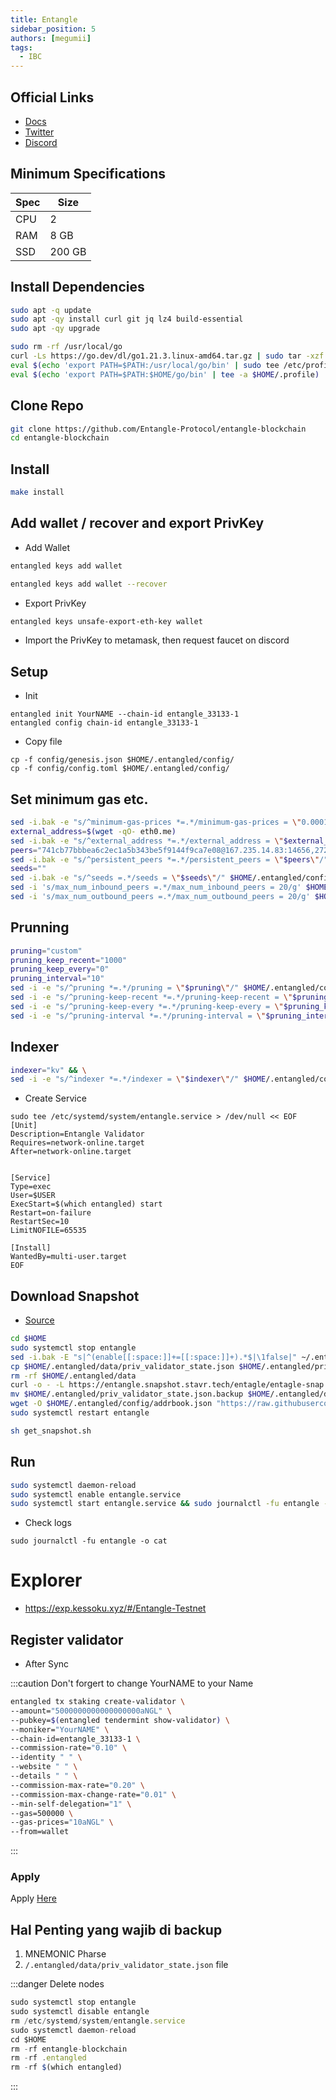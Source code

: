 ```yaml
---
title: Entangle
sidebar_position: 5
authors: [megumii]
tags:
  - IBC
---
```



## Official Links

- [Docs](https://entangle-protocol.gitbook.io/entangle-protocol/validator-guidelines-technical)
- [Twitter](https://twitter.com/Entanglefi)
- [Discord](https://discord.gg/entanglefi)

## Minimum Specifications

| Spec | Size |
|----------|----------|
| CPU | 2 |
| RAM | 8 GB |
| SSD | 200 GB |

## Install Dependencies

```bash
sudo apt -q update
sudo apt -qy install curl git jq lz4 build-essential
sudo apt -qy upgrade
```

```bash
sudo rm -rf /usr/local/go
curl -Ls https://go.dev/dl/go1.21.3.linux-amd64.tar.gz | sudo tar -xzf - -C /usr/local
eval $(echo 'export PATH=$PATH:/usr/local/go/bin' | sudo tee /etc/profile.d/golang.sh)
eval $(echo 'export PATH=$PATH:$HOME/go/bin' | tee -a $HOME/.profile)
```

## Clone Repo

```bash
git clone https://github.com/Entangle-Protocol/entangle-blockchain
cd entangle-blockchain
```

## Install

```bash
make install
```

## Add wallet / recover and export PrivKey

- Add Wallet

```bash title="New Wallet"
entangled keys add wallet
```

```bash title="Recover"
entangled keys add wallet --recover
```

- Export PrivKey

```bash
entangled keys unsafe-export-eth-key wallet
```

- Import the PrivKey to metamask, then request faucet on discord

## Setup

- Init

```
entangled init YourNAME --chain-id entangle_33133-1
entangled config chain-id entangle_33133-1
```

- Copy file

```
cp -f config/genesis.json $HOME/.entangled/config/
cp -f config/config.toml $HOME/.entangled/config/ 
```

## Set minimum gas etc.

```bash
sed -i.bak -e "s/^minimum-gas-prices *=.*/minimum-gas-prices = \"0.0001aNGL\"/;" ~/.entangled/config/app.toml
external_address=$(wget -qO- eth0.me) 
sed -i.bak -e "s/^external_address *=.*/external_address = \"$external_address:26656\"/" $HOME/.entangled/config/config.toml
peers="741cb77bbbea6c2ec1a5b343be5f9144f9ca7e08@167.235.14.83:14656,27211a3886000faf8f854112ef31d052e635c5d8@95.217.114.120:25656,7bff324a17426a00731f425ae29fe6ef05eebbac@213.239.217.52:33656"
sed -i.bak -e "s/^persistent_peers *=.*/persistent_peers = \"$peers\"/" $HOME/.entangled/config/config.toml
seeds=""
sed -i.bak -e "s/^seeds =.*/seeds = \"$seeds\"/" $HOME/.entangled/config/config.toml
sed -i 's/max_num_inbound_peers =.*/max_num_inbound_peers = 20/g' $HOME/.entangled/config/config.toml
sed -i 's/max_num_outbound_peers =.*/max_num_outbound_peers = 20/g' $HOME/.entangled/config/config.toml
```

## Prunning

```bash
pruning="custom"
pruning_keep_recent="1000"
pruning_keep_every="0"
pruning_interval="10"
sed -i -e "s/^pruning *=.*/pruning = \"$pruning\"/" $HOME/.entangled/config/app.toml
sed -i -e "s/^pruning-keep-recent *=.*/pruning-keep-recent = \"$pruning_keep_recent\"/" $HOME/.entangled/config/app.toml
sed -i -e "s/^pruning-keep-every *=.*/pruning-keep-every = \"$pruning_keep_every\"/" $HOME/.entangled/config/app.toml
sed -i -e "s/^pruning-interval *=.*/pruning-interval = \"$pruning_interval\"/" $HOME/.entangled/config/app.toml
```

## Indexer

```bash
indexer="kv" && \
sed -i -e "s/^indexer *=.*/indexer = \"$indexer\"/" $HOME/.entangled/config/config.toml
```

- Create Service

```
sudo tee /etc/systemd/system/entangle.service > /dev/null << EOF
[Unit]
Description=Entangle Validator
Requires=network-online.target
After=network-online.target


[Service]
Type=exec
User=$USER
ExecStart=$(which entangled) start
Restart=on-failure
RestartSec=10
LimitNOFILE=65535

[Install]
WantedBy=multi-user.target
EOF
```
## Download Snapshot

<Tabs>
<TabItem value="STAVR Snapshot">

- [Source](https://github.com/obajay/nodes-Guides/tree/main/Projects/Entangle#snapshot-testnet-07gb-archive-snapshot)

```bash
cd $HOME
sudo systemctl stop entangle
sed -i.bak -E "s|^(enable[[:space:]]+=[[:space:]]+).*$|\1false|" ~/.entangled/config/config.toml
cp $HOME/.entangled/data/priv_validator_state.json $HOME/.entangled/priv_validator_state.json.backup
rm -rf $HOME/.entangled/data
curl -o - -L https://entangle.snapshot.stavr.tech/entagle/entagle-snap.tar.lz4 | lz4 -c -d - | tar -x -C $HOME/.entangled --strip-components 2
mv $HOME/.entangled/priv_validator_state.json.backup $HOME/.entangled/data/priv_validator_state.json
wget -O $HOME/.entangled/config/addrbook.json "https://raw.githubusercontent.com/obajay/nodes-Guides/main/Projects/Entangle/addrbook.json"
sudo systemctl restart entangle
```

</TabItem>
<TabItem value="Official Snapshot">

```bash
sh get_snapshot.sh
```

</TabItem>
</Tabs>

## Run

```bash
sudo systemctl daemon-reload
sudo systemctl enable entangle.service
sudo systemctl start entangle.service && sudo journalctl -fu entangle -o cat
```

- Check logs
```
sudo journalctl -fu entangle -o cat
```

# Explorer

- https://exp.kessoku.xyz/#/Entangle-Testnet

## Register validator

- After Sync

:::caution
Don't forgert to change YourNAME to your Name

```bash
entangled tx staking create-validator \
--amount="5000000000000000000aNGL" \
--pubkey=$(entangled tendermint show-validator) \
--moniker="YourNAME" \
--chain-id=entangle_33133-1 \
--commission-rate="0.10" \
--identity " " \
--website " " \
--details " " \
--commission-max-rate="0.20" \
--commission-max-change-rate="0.01" \
--min-self-delegation="1" \
--gas=500000 \
--gas-prices="10aNGL" \
--from=wallet
```
:::

### Apply
Apply [Here](https://docs.google.com/forms/d/e/1FAIpQLSdbz39mklMegjmw4G4EBzvBbb-IAEOJrooOUwTesIc6xnDGUA/viewform)

## Hal Penting yang wajib di backup

1. MNEMONIC Pharse
2. `/.entangled/data/priv_validator_state.json` file

:::danger
Delete nodes
```js
sudo systemctl stop entangle
sudo systemctl disable entangle
rm /etc/systemd/system/entangle.service
sudo systemctl daemon-reload
cd $HOME
rm -rf entangle-blockchain
rm -rf .entangled
rm -rf $(which entangled)
```
:::